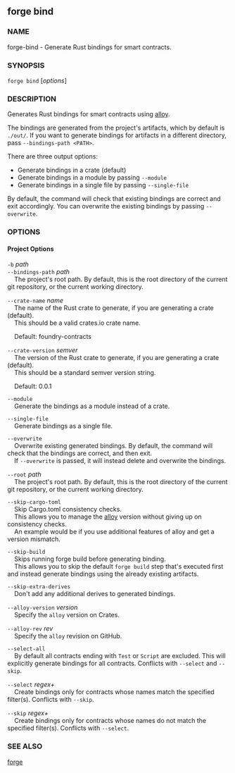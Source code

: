 
## forge bind

### NAME

forge-bind - Generate Rust bindings for smart contracts.

### SYNOPSIS

`forge bind` [*options*]

### DESCRIPTION

Generates Rust bindings for smart contracts using [alloy](https://github.com/alloy-rs/alloy).

The bindings are generated from the project's artifacts, which by default is `./out/`.
If you want to generate bindings for artifacts in a different directory, pass `--bindings-path <PATH>`.

There are three output options:

- Generate bindings in a crate (default)
- Generate bindings in a module by passing `--module`
- Generate bindings in a single file by passing `--single-file`

By default, the command will check that existing bindings are correct and exit accordingly.
You can overwrite the existing bindings by passing `--overwrite`.

### OPTIONS

#### Project Options

`-b` _path_  
`--bindings-path` _path_  
&nbsp;&nbsp;&nbsp;&nbsp;The project's root path. By default, this is the root directory of the current git repository, or the current working directory.

`--crate-name` _name_  
&nbsp;&nbsp;&nbsp;&nbsp;The name of the Rust crate to generate, if you are generating a crate (default).  
&nbsp;&nbsp;&nbsp;&nbsp;This should be a valid crates.io crate name.

&nbsp;&nbsp;&nbsp;&nbsp;Default: foundry-contracts

`--crate-version` _semver_  
&nbsp;&nbsp;&nbsp;&nbsp;The version of the Rust crate to generate, if you are generating a crate (default).  
&nbsp;&nbsp;&nbsp;&nbsp;This should be a standard semver version string.

&nbsp;&nbsp;&nbsp;&nbsp;Default: 0.0.1

`--module`  
&nbsp;&nbsp;&nbsp;&nbsp;Generate the bindings as a module instead of a crate.

`--single-file`  
&nbsp;&nbsp;&nbsp;&nbsp;Generate bindings as a single file.

`--overwrite`  
&nbsp;&nbsp;&nbsp;&nbsp;Overwrite existing generated bindings. By default, the command will check that the bindings are correct, and then exit.  
&nbsp;&nbsp;&nbsp;&nbsp;If `--overwrite` is passed, it will instead delete and overwrite the bindings.

`--root` _path_  
&nbsp;&nbsp;&nbsp;&nbsp;The project's root path. By default, this is the root directory of the current git repository, or the current working directory.

`--skip-cargo-toml`  
&nbsp;&nbsp;&nbsp;&nbsp;Skip Cargo.toml consistency checks.  
&nbsp;&nbsp;&nbsp;&nbsp;This allows you to manage the [alloy](https://github.com/alloy-rs/alloy) version without giving up on consistency checks.  
&nbsp;&nbsp;&nbsp;&nbsp;An example would be if you use additional features of alloy and get a version mismatch.

`--skip-build`  
&nbsp;&nbsp;&nbsp;&nbsp;Skips running forge build before generating binding.  
&nbsp;&nbsp;&nbsp;&nbsp;This allows you to skip the default `forge build` step that's executed first and instead generate bindings using the already existing artifacts.

`--skip-extra-derives`  
&nbsp;&nbsp;&nbsp;&nbsp;Don't add any additional derives to generated bindings.

`--alloy-version` _version_  
&nbsp;&nbsp;&nbsp;&nbsp;Specify the `alloy` version on Crates.

`--alloy-rev` _rev_  
&nbsp;&nbsp;&nbsp;&nbsp;Specify the `alloy` revision on GitHub.

`--select-all`  
&nbsp;&nbsp;&nbsp;&nbsp;By default all contracts ending with `Test` or `Script` are excluded. This will explicitly generate bindings for all contracts. Conflicts with `--select` and `--skip`.

`--select` _regex+_  
&nbsp;&nbsp;&nbsp;&nbsp;Create bindings only for contracts whose names match the specified filter(s). Conflicts with `--skip`.

`--skip` _regex+_  
&nbsp;&nbsp;&nbsp;&nbsp;Create bindings only for contracts whose names do not match the specified filter(s). Conflicts with `--select`.

<CommonOptions />

<CoreBuildOptions />

### SEE ALSO

[forge](/reference/forge/forge.mdx)
